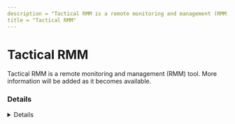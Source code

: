 ---
description = "Tactical RMM is a remote monitoring and management (RMM) tool. More information will be added as it becomes available."
title = "Tactical RMM"
---



# Tactical RMM

Tactical RMM is a remote monitoring and management (RMM) tool. More information will be added as it becomes available.

### Details
<Details author={""}
         category={""}
         created={""}
         website={""}
         lastModified={"2024-02-14"}
         privileges={""}
         free={ false }
         verification={ false }
/>

#### Installation Paths
<Card code={ ["tacticalrmm.exe", "tacticalrmm.exe"] }/>





### Forensic Artifacts




#### Network Artifacts
<EuiSpacer size="xl"/>
<NetworkArtifactsTable data={ [{"Description": "Known remote domains", "Domains": ["login.tailscale.com", "login.tailscale.com", "docs.tacticalrmm.com"], "Ports": []}] }/>




### Detections
- Detects potential network activity of Tactical RMM RMM tool
  - [Sigma Rule](https://github.com/magicsword-io/LOLRMM/blob/main/detections/sigma/tactical_rmm_network_sigma.yml)
- Detects potential processes activity of Tactical RMM RMM tool
  - [Sigma Rule](https://github.com/magicsword-io/LOLRMM/blob/main/detections/sigma/tactical_rmm_processes_sigma.yml)

### References
- [docs.tacticalrmm.com](docs.tacticalrmm.com)

